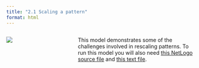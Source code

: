 ```yaml
---
title: "2.1 Scaling a pattern"
format: html
---
```


:::: {.columns}
::: {.column width=35%}
[![](2.1-scale.png)](2.1-scale.nlogox)
:::

::: {.column width=65%}
This model demonstrates some of the challenges involved in rescaling patterns. To run this model you will also need [this NetLogo source file](2.1-scale-mrc.nls) and [this text file](2.1-classes.txt).
:::
::::